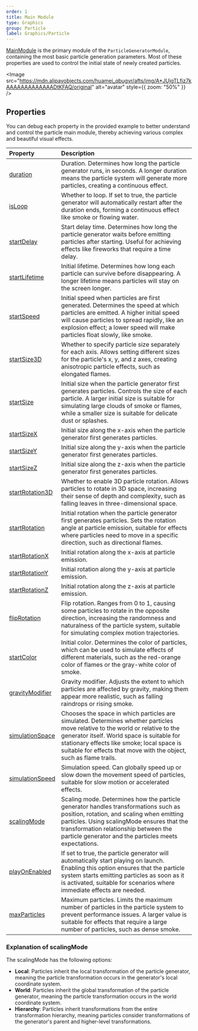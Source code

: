 ```yaml
---
order: 1
title: Main Module
type: Graphics
group: Particle
label: Graphics/Particle
---
```


[MainModule](/apis/core/#MainModule) is the primary module of the `ParticleGeneratorModule`, containing the most basic particle generation parameters. Most of these properties are used to control the initial state of newly created particles.

<Image src="https://mdn.alipayobjects.com/huamei_qbugvr/afts/img/A*JUjgTLfiz7kAAAAAAAAAAAAADtKFAQ/original" alt="avatar" style={{ zoom: "50%" }} />

## Properties

You can debug each property in the provided example to better understand and control the particle main module, thereby achieving various complex and beautiful visual effects.

| Property | Description |
| :--- | :--- |
| [duration](/apis/core/#MainModule-duration) | Duration. Determines how long the particle generator runs, in seconds. A longer duration means the particle system will generate more particles, creating a continuous effect. |
| [isLoop](/apis/core/#MainModule-isLoop) | Whether to loop. If set to true, the particle generator will automatically restart after the duration ends, forming a continuous effect like smoke or flowing water. |
| [startDelay](/apis/core/#MainModule-startDelay) | Start delay time. Determines how long the particle generator waits before emitting particles after starting. Useful for achieving effects like fireworks that require a time delay. |
| [startLifetime](/apis/core/#MainModule-startLifetime) | Initial lifetime. Determines how long each particle can survive before disappearing. A longer lifetime means particles will stay on the screen longer. |
| [startSpeed](/apis/core/#MainModule-startSpeed) | Initial speed when particles are first generated. Determines the speed at which particles are emitted. A higher initial speed will cause particles to spread rapidly, like an explosion effect; a lower speed will make particles float slowly, like smoke. |
| [startSize3D](/apis/core/#MainModule-startSize3D) | Whether to specify particle size separately for each axis. Allows setting different sizes for the particle's x, y, and z axes, creating anisotropic particle effects, such as elongated flames. |
| [startSize](/apis/core/#MainModule-startSize) | Initial size when the particle generator first generates particles. Controls the size of each particle. A larger initial size is suitable for simulating large clouds of smoke or flames, while a smaller size is suitable for delicate dust or splashes. |
| [startSizeX](/apis/core/#MainModule-startSizeX) | Initial size along the x-axis when the particle generator first generates particles. |
| [startSizeY](/apis/core/#MainModule-startSizeY) | Initial size along the y-axis when the particle generator first generates particles. |
| [startSizeZ](/apis/core/#MainModule-startSizeZ) | Initial size along the z-axis when the particle generator first generates particles. |
| [startRotation3D](/apis/core/#MainModule-startRotation3D) | Whether to enable 3D particle rotation. Allows particles to rotate in 3D space, increasing their sense of depth and complexity, such as falling leaves in three-dimensional space. |
| [startRotation](/apis/core/#MainModule-startRotation) | Initial rotation when the particle generator first generates particles. Sets the rotation angle at particle emission, suitable for effects where particles need to move in a specific direction, such as directional flames. |
| [startRotationX](/apis/core/#MainModule-startRotationX) | Initial rotation along the x-axis at particle emission. |
| [startRotationY](/apis/core/#MainModule-startRotationY) | Initial rotation along the y-axis at particle emission. |
| [startRotationZ](/apis/core/#MainModule-startRotationZ) | Initial rotation along the z-axis at particle emission. |
| [flipRotation](/apis/core/#MainModule-flipRotation) | Flip rotation. Ranges from 0 to 1, causing some particles to rotate in the opposite direction, increasing the randomness and naturalness of the particle system, suitable for simulating complex motion trajectories. |
| [startColor](/apis/core/#MainModule-startColor) | Initial color. Determines the color of particles, which can be used to simulate effects of different materials, such as the red-orange color of flames or the gray-white color of smoke. |
| [gravityModifier](/apis/core/#MainModule-gravityModifier) | Gravity modifier. Adjusts the extent to which particles are affected by gravity, making them appear more realistic, such as falling raindrops or rising smoke. |
| [simulationSpace](/apis/core/#MainModule-simulationSpace) | Chooses the space in which particles are simulated. Determines whether particles move relative to the world or relative to the generator itself. World space is suitable for stationary effects like smoke; local space is suitable for effects that move with the object, such as flame trails. |
| [simulationSpeed](/apis/core/#MainModule-simulationSpeed) | Simulation speed. Can globally speed up or slow down the movement speed of particles, suitable for slow motion or accelerated effects. |
| [scalingMode](/apis/core/#MainModule-scalingMode) | Scaling mode. Determines how the particle generator handles transformations such as position, rotation, and scaling when emitting particles. Using scalingMode ensures that the transformation relationship between the particle generator and the particles meets expectations. |
| [playOnEnabled](/apis/core/#MainModule-playOnEnabled) | If set to true, the particle generator will automatically start playing on launch. Enabling this option ensures that the particle system starts emitting particles as soon as it is activated, suitable for scenarios where immediate effects are needed. |
| [maxParticles](/apis/core/#MainModule-maxParticles) | Maximum particles. Limits the maximum number of particles in the particle system to prevent performance issues. A larger value is suitable for effects that require a large number of particles, such as dense smoke. |

### Explanation of scalingMode

The scalingMode has the following options:

- **Local**: Particles inherit the local transformation of the particle generator, meaning the particle transformation occurs in the generator's local coordinate system.
- **World**: Particles inherit the global transformation of the particle generator, meaning the particle transformation occurs in the world coordinate system.
- **Hierarchy**: Particles inherit transformations from the entire transformation hierarchy, meaning particles consider transformations of the generator's parent and higher-level transformations.